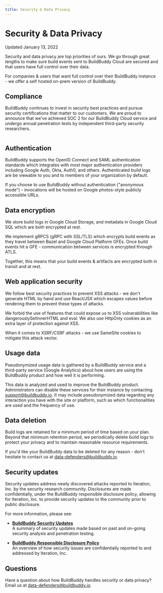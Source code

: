 ```yaml
---
title: Security & Data Privacy
---
```



# Security & Data Privacy

<div className="pill">Updated January 13, 2022</div>

Security and data privacy are top priorities of ours. We go through great lengths to make sure build events sent to BuildBuddy Cloud are secured and that users have full control over their data.

For companies & users that want full control over their BuildBuddy instance - we offer a self hosted on-prem version of BuildBuddy.

## Compliance

BuildBuddy continues to invest in security best practices and pursue security certifications that matter to our customers. We are proud to announce that we've achieved SOC 2 for our BuildBuddy Cloud service and undergo annual penetration tests by independent third-party security researchers.

<center>
  <Image img={require("../../static/img/soc2.jpg")} style={{ maxWidth: "224px" }} />
</center>

## Authentication

BuildBuddy supports the OpenID Connect and SAML authentication standards which integrates with most major authentication providers including Google Auth, Okta, Auth0, and others. Authenticated build logs are be viewable to you and to members of your organization by default.

If you choose to use BuildBuddy without authentication ("anonymous mode") - invocations will be hosted on Google photos-style publicly accessible URLs.

## Data encryption

We store build logs in Google Cloud Storage, and metadata in Google Cloud SQL which are both encrypted at rest.

We implement gRPCS (gRPC with SSL/TLS) which encrypts build events as they travel between Bazel and Google Cloud Platform GFEs. Once build events hit a GFE - communication between services is encrypted through ATLS.

Together, this means that your build events & artifacts are encrypted both in transit and at rest.

## Web application security

We follow best security practices to prevent XSS attacks - we don't generate HTML by hand and use React/JSX which escapes values before rendering them to prevent these types of attacks.

We forbid the use of features that could expose us to XSS vulnerabilities like dangerouslySetInnerHTML and eval. We also use HttpOnly cookies as an extra layer of protection against XSS.

When it comes to XSRF/CSRF attacks - we use SameSite cookies to mitigate this attack vector.

## Usage data

Pseudonymized usage data is gathered by a BuildBuddy service and a third-party service (Google Analytics) about how users are using the BuildBuddy product and how well it is performing.

This data is analyzed and used to improve the BuildBuddy product. Administrators can disable these services for their instance by contacting support@buildbuddy.io. It may include pseudonymized data regarding any interaction you have with the site or platform, such as which functionalities are used and the frequency of use.

## Data deletion

Build logs are retained for a minimum period of time based on your plan. Beyond that minimum retention period, we periodically delete build logs to protect your privacy and to maintain reasonable resource requirements.

If you'd like your BuildBuddy data to be deleted for any reason - don't hesitate to contact us at data-defenders@buildbuddy.io.

## Security updates

Security updates address newly discovered attacks reported to Iteration, Inc. by the security research community. Disclosures are made confidentially, under the BuildBuddy responsible disclosure policy, allowing for Iteration, Inc. to provide security updates to the community prior to public disclosure.

For more information, please see:

- **[BuildBuddy Security Updates](/security-updates)**<br/>
  A summary of security updates made based on past and on-going security analysis and penetration testing.

- **[BuildBuddy Responsible Disclosure Policy](/security-vulnerability-report)**<br/>
  An overview of how security issues are confidentially reported to and addressed by Iteration, Inc.

## Questions

Have a question about how BuildBuddy handles security or data privacy?
Email us at data-defenders@buildbuddy.io.
